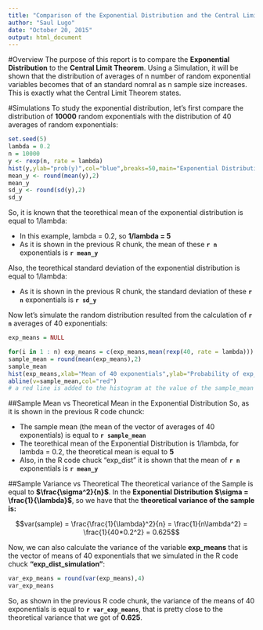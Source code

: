 ```yaml
---
title: "Comparison of the Exponential Distribution and the Central Limit Theorem"
author: "Saul Lugo"
date: "October 20, 2015"
output: html_document
---
```


#Overview
The purpose of this report is to compare the **Exponential Distribution** to the **Central Limit Theorem**. Using a Simulation, it will be shown that the distribution of averages of n number of random exponential variables becomes that of an standard nomral as n sample size increases. This is exactly what the Central Limit Theorem states.

#Simulations
To study the exponential distribution, let's first compare the distribution of **10000** random exponentials with the distribution of 40 averages of random exponentials:


```r
set.seed(5)
lambda = 0.2
n = 10000
y <- rexp(n, rate = lambda)
hist(y,ylab="prob(y)",col="blue",breaks=50,main="Exponential Distribution")
mean_y <- round(mean(y),2)
mean_y
sd_y <- round(sd(y),2)
sd_y 
```

So, it is known that the teorethical mean of the exponential distribution is equal to 1/lambda: 

- In this example, lambda = 0.2, so **1/lambda = 5**
- As it is shown in the previous R chunk, the mean of these **`r n`** exponentials is **`r mean_y`**

Also, the teorethical standard deviation of the exponential distribution is equal to 1/lambda:

- As it is shown in the previous R chunk, the standard deviation of these **`r n`** exponentials is **`r sd_y`**

Now let's simulate the random distribution resulted from the calculation of **`r n`** averages of 40 exponentials:

```r
exp_means = NULL

for(i in 1 : n) exp_means = c(exp_means,mean(rexp(40, rate = lambda)))
sample_mean = round(mean(exp_means),2)
sample_mean
hist(exp_means,xlab="Mean of 40 exponentials",ylab="Probability of exp_means",col="blue",breaks=50,main="Distribution of Averages of 40 Exponentials")
abline(v=sample_mean,col="red")
# a red line is added to the histogram at the value of the sample_mean
```

##Sample Mean vs Theoretical Mean in the Exponential Distribution
So, as it is shown in the previous R code chunck:

- The sample mean (the mean of the vector of averages of 40 exponentials) is equal to **`r sample_mean`**
- The teorethical mean of the Exponential Distribution is 1/lambda, for lambda = 0.2, the theoretical mean is equal to **5**
- Also, in the R code chuck "exp_dist" it is shown that the mean of **`r n`** exponentials is **`r mean_y`**
        
##Sample Variance vs Theoretical
The theoretical variance of the Sample is equal to **$\frac{\sigma^2}{n}$**. In the **Exponential Distribution** **$\sigma = \frac{1}{\lambda}$**, so we have that the **theoretical variance of the sample is:**

$$var(sample) = \frac{\frac{1}{\lambda}^2}{n} = \frac{1}{n\lambda^2} = \frac{1}{40*0.2^2} = 0.625$$

Now, we can also calculate the variance of the variable **exp_means** that is the vector of means of 40 exponentials that we simulated in the R code chuck **"exp_dist_simulation"**:

```r
var_exp_means = round(var(exp_means),4)
var_exp_means
```

So, as shown in the previous R code chunk, the variance of the means of 40 exponentials is equal to **`r var_exp_means`**, that is pretty close to the theoretical variance that we got of **0.625**.

